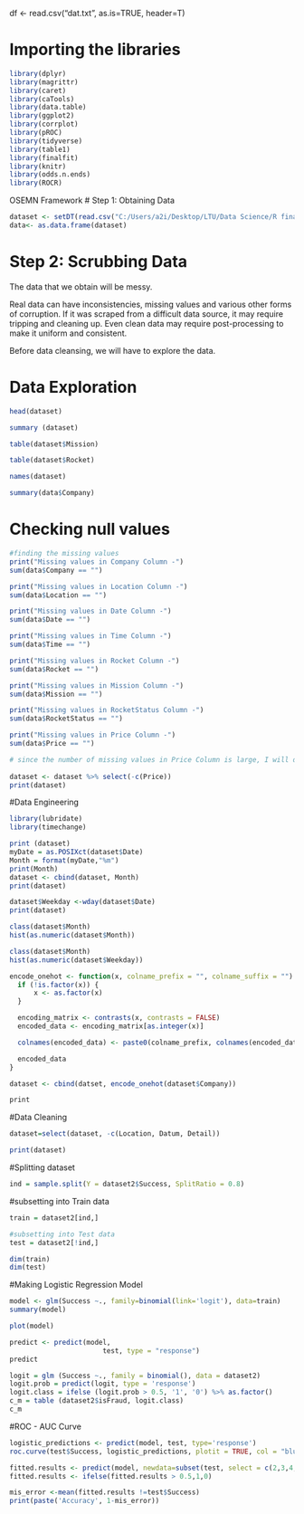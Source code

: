 df <- read.csv("dat.txt", as.is=TRUE, header=T)


# Importing the libraries
```{r}
library(dplyr)
library(magrittr)
library(caret) 
library(caTools)
library(data.table)
library(ggplot2)    
library(corrplot)
library(pROC)
library(tidyverse)
library(table1)
library(finalfit)
library(knitr)
library(odds.n.ends)
library(ROCR) 
```

OSEMN Framework 
# Step 1: Obtaining Data 

```{r}
dataset <- setDT(read.csv("C:/Users/a2i/Desktop/LTU/Data Science/R final/space.csv"))
data<- as.data.frame(dataset)
```
# Step 2: Scrubbing Data
The data that we obtain will be messy.

Real data can have inconsistencies, missing values and various other forms of corruption. If it was scraped from a difficult data source, it may require tripping and cleaning up. Even clean data may require post-processing to make it uniform and consistent.

Before data cleansing, we will have to explore the data. 

# Data Exploration

```{r}
head(dataset)
```
```{r}
summary (dataset)
```


```{r}
table(dataset$Mission)
```

```{r}
table(dataset$Rocket)
```

```{r}
names(dataset)
```

```{r}
summary(data$Company)
```
# Checking null values 
```{r}
#finding the missing values 
print("Missing values in Company Column -")
sum(data$Company == "")

print("Missing values in Location Column -")
sum(data$Location == "")

print("Missing values in Date Column -")
sum(data$Date == "")

print("Missing values in Time Column -")
sum(data$Time == "")

print("Missing values in Rocket Column -")
sum(data$Rocket == "")

print("Missing values in Mission Column -")
sum(data$Mission == "")

print("Missing values in RocketStatus Column -")
sum(data$RocketStatus == "")

print("Missing values in Price Column -")
sum(data$Price == "")
```
```{r}
# since the number of missing values in Price Column is large, I will delete the Price Column using  dplyr package
 
dataset <- dataset %>% select(-c(Price))
print(dataset)
```
#Data Engineering



```{r}
library(lubridate)
library(timechange)
```


```{r}
print (dataset)
myDate = as.POSIXct(dataset$Date)
Month = format(myDate,"%m")
print(Month)
dataset <- cbind(dataset, Month) 
print(dataset)

```
```{r}
dataset$Weekday <-wday(dataset$Date)
print(dataset)

```

```{r}

class(dataset$Month)
hist(as.numeric(dataset$Month))
```
```{r}
class(dataset$Month)
hist(as.numeric(dataset$Weekday))
```

```{r}
encode_onehot <- function(x, colname_prefix = "", colname_suffix = "") {
  if (!is.factor(x)) {
      x <- as.factor(x)
  }

  encoding_matrix <- contrasts(x, contrasts = FALSE)
  encoded_data <- encoding_matrix[as.integer(x)]

  colnames(encoded_data) <- paste0(colname_prefix, colnames(encoded_data), colname_suffix)

  encoded_data
}

dataset <- cbind(datset, encode_onehot(dataset$Company))
```

```{r}
print
```
#Data Cleaning

```{r}
dataset=select(dataset, -c(Location, Datum, Detail))
```
```{r}
print(dataset)
```
#Splitting dataset
```{r}
ind = sample.split(Y = dataset2$Success, SplitRatio = 0.8)
```
#subsetting into Train data
```{r}
train = dataset2[ind,]
```
```{r}
#subsetting into Test data
test = dataset2[!ind,]
```

```{r}
dim(train)
dim(test)
```
#Making Logistic Regression Model 

```{r}
model <- glm(Success ~., family=binomial(link='logit'), data=train)
summary(model)

```

```{r}
plot(model)
```
```{r}
predict <- predict(model, 
                       test, type = "response")
predict
```
```{r}
logit = glm (Success ~., family = binomial(), data = dataset2)
logit.prob = predict(logit, type = 'response')
logit.class = ifelse (logit.prob > 0.5, '1', '0') %>% as.factor()
c_m = table (dataset2$isFraud, logit.class)
c_m

```

#ROC - AUC Curve
```{r}
logistic_predictions <- predict(model, test, type='response')
roc.curve(test$Success, logistic_predictions, plotit = TRUE, col = "blue")
```

```{r}
fitted.results <- predict(model, newdata=subset(test, select = c(2,3,4,5,6,7,8)), type='response')
fitted.results <- ifelse(fitted.results > 0.5,1,0)

mis_error <-mean(fitted.results !=test$Success)
print(paste('Accuracy', 1-mis_error))

```
